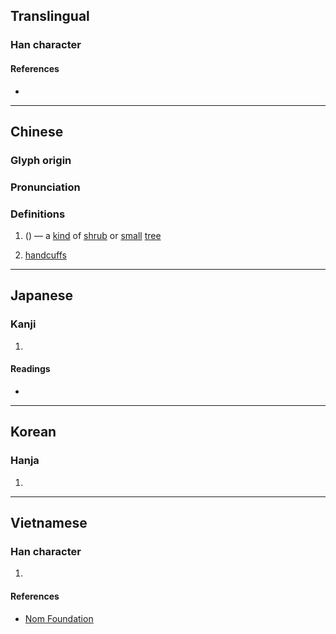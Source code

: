 {{character info/new}}
==Translingual==

===Han character===
{{Han char|rn=75|rad=木|as=04|sn=8|four=47915|canj=DNG|ids=⿰木丑}}

====References====
* {{Han ref|kx=0514.070|dkj=14512|dj=0901.110|hdz=21175.070|uh=677B|ud=26491|bh=CCD8|bd=52440}}

----

==Chinese==
{{zh-forms}}

===Glyph origin===
{{Han etym}}

===Pronunciation===
{{zh-pron
|m=chǒu,niǔ
|c=cau2,lau2,nau2
|mc=y
|oc=y
|ma=
|cat=pn,n
}}

===Definitions===
{{zh-hanzi}}

# {{taxlink|Ligustrum sinense|species|ver=180130}} ({{vern|Chinese privet}}) — a [[kind]] of [[shrub]] or [[small]] [[tree]]
# [[handcuffs]]

----

==Japanese==

===Kanji===
{{ja-kanji|grade=|rs=木04}}

# {{defn|lang=ja|sort=木04}}

====Readings====
* {{ja-readings|on=[[ちゅう]] (chū), [[ちゅ]] (chu), [[しゅう]] (shū), [[にゅ]] (nyu)|kun=[[てかせ]] (tekase)}}

----

==Korean==

===Hanja===
{{ko-hanja|hangeul=[[뉴]]>[[유]], [[추]]|eumhun=|rv=nyu>yu, chu|mr=nyu>yu, ch'u|y=nyu>yu, chwu}}

# {{defn|lang=ko|sort=木04}}

----

==Vietnamese==

===Han character===
{{vi-readings|rs=木04|hanviet=nữu}}

# {{defn|lang=vi|sort=木04}}

====References====
* [http://nomfoundation.org/common/nom_details.php?codepoint=677b Nom Foundation]